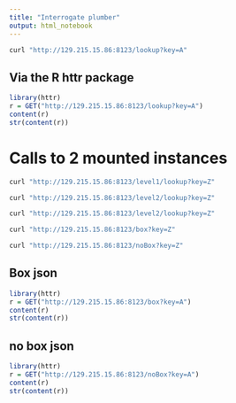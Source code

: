 ```yaml
---
title: "Interrogate plumber"
output: html_notebook
---
```

```bash
curl "http://129.215.15.86:8123/lookup?key=A"
```

## Via the R httr package 

```r
library(httr)
r = GET("http://129.215.15.86:8123/lookup?key=A")
content(r)
str(content(r))

```

# Calls to 2 mounted instances  

```bash
curl "http://129.215.15.86:8123/level1/lookup?key=Z"
```

```bash
curl "http://129.215.15.86:8123/level2/lookup?key=Z"
```

```bash
curl "http://129.215.15.86:8123/level2/lookup?key=Z"
```


```bash
curl "http://129.215.15.86:8123/box?key=Z"
```
```bash
curl "http://129.215.15.86:8123/noBox?key=Z"
```

## Box json
```r
library(httr)
r = GET("http://129.215.15.86:8123/box?key=A")
content(r)
str(content(r))
```

## no box json
```r
library(httr)
r = GET("http://129.215.15.86:8123/noBox?key=A")
content(r)
str(content(r))
```



